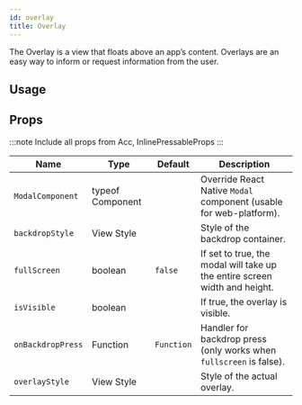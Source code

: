 ```yaml
---
id: overlay
title: Overlay
---
```



The Overlay is a view that floats above an app’s content.
Overlays are an easy way to inform or request information from the user.

## Usage

<Usage />

## Props

:::note
Include all props from Acc, InlinePressableProps
:::

<div class='table-responsive'>

| Name              | Type             | Default    | Description                                                                |
| ----------------- | ---------------- | ---------- | -------------------------------------------------------------------------- |
| `ModalComponent`  | typeof Component |            | Override React Native `Modal` component (usable for web-platform).         |
| `backdropStyle`   | View Style       |            | Style of the backdrop container.                                           |
| `fullScreen`      | boolean          | `false`    | If set to true, the modal will take up the entire screen width and height. |
| `isVisible`       | boolean          |            | If true, the overlay is visible.                                           |
| `onBackdropPress` | Function         | `Function` | Handler for backdrop press (only works when `fullscreen` is false).        |
| `overlayStyle`    | View Style       |            | Style of the actual overlay.                                               |

</div>
